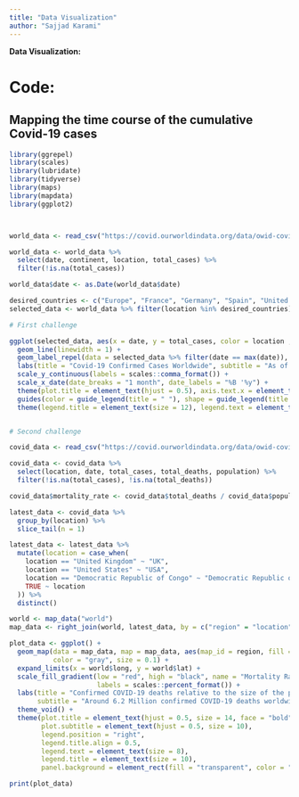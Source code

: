 ```yaml
---
title: "Data Visualization"
author: "Sajjad Karami"
---
```



**Data Visualization:**

# Code:
## Mapping the time course of the cumulative Covid-19 cases
```r

library(ggrepel)
library(scales)
library(lubridate)
library(tidyverse)
library(maps)
library(mapdata)
library(ggplot2)



world_data <- read_csv("https://covid.ourworldindata.org/data/owid-covid-data.csv", show_col_types = FALSE)

world_data <- world_data %>% 
  select(date, continent, location, total_cases) %>% 
  filter(!is.na(total_cases))

world_data$date <- as.Date(world_data$date)

desired_countries <- c("Europe", "France", "Germany", "Spain", "United Kingdom", "United States")
selected_data <- world_data %>% filter(location %in% desired_countries)

# First challenge

ggplot(selected_data, aes(x = date, y = total_cases, color = location , group = location)) +
  geom_line(linewidth = 1) +
  geom_label_repel(data = selected_data %>% filter(date == max(date)), aes(label = location, x = date, y = total_cases), size = 3, box.padding = unit(0.35, "lines"), point.padding = unit(0.5, "lines"), show.legend = FALSE) +
  labs(title = "Covid-19 Confirmed Cases Worldwide", subtitle = "As of 19/04/2022", y = "Cumulative Cases", x = "Continent/Country") +
  scale_y_continuous(labels = scales::comma_format()) +
  scale_x_date(date_breaks = "1 month", date_labels = "%B '%y") +
  theme(plot.title = element_text(hjust = 0.5), axis.text.x = element_text(angle = 45, hjust = 1), legend.position = "bottom") +
  guides(color = guide_legend(title = " "), shape = guide_legend(title = "Country", override.aes = list(size = 6))) +
  theme(legend.title = element_text(size = 12), legend.text = element_text(size = 10))


# Second challenge

covid_data <- read_csv("https://covid.ourworldindata.org/data/owid-covid-data.csv",show_col_types = FALSE)

covid_data <- covid_data %>%
  select(location, date, total_cases, total_deaths, population) %>%
  filter(!is.na(total_cases), !is.na(total_deaths))

covid_data$mortality_rate <- covid_data$total_deaths / covid_data$population

latest_data <- covid_data %>%
  group_by(location) %>%
  slice_tail(n = 1)

latest_data <- latest_data %>%
  mutate(location = case_when(
    location == "United Kingdom" ~ "UK",
    location == "United States" ~ "USA",
    location == "Democratic Republic of Congo" ~ "Democratic Republic of the Congo",
    TRUE ~ location
  )) %>%
  distinct()

world <- map_data("world")
map_data <- right_join(world, latest_data, by = c("region" = "location"))

plot_data <- ggplot() +
  geom_map(data = map_data, map = map_data, aes(map_id = region, fill = mortality_rate),
           color = "gray", size = 0.1) +
  expand_limits(x = world$long, y = world$lat) +
  scale_fill_gradient(low = "red", high = "black", name = "Mortality Rate",
                      labels = scales::percent_format()) +
  labs(title = "Confirmed COVID-19 deaths relative to the size of the population",
       subtitle = "Around 6.2 Million confirmed COVID-19 deaths worldwide") +
  theme_void() +
  theme(plot.title = element_text(hjust = 0.5, size = 14, face = "bold"),
        plot.subtitle = element_text(hjust = 0.5, size = 10),
        legend.position = "right",
        legend.title.align = 0.5,
        legend.text = element_text(size = 8),
        legend.title = element_text(size = 10),
        panel.background = element_rect(fill = "transparent", color = "white"))

print(plot_data)
```